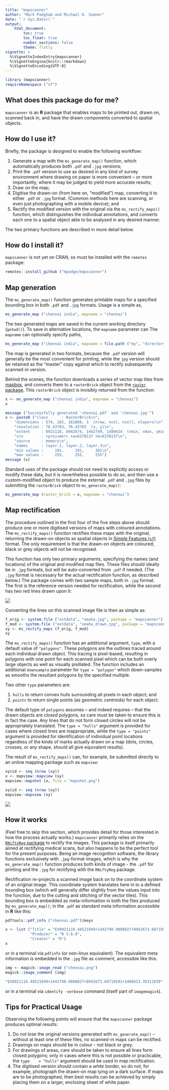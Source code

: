 ```yaml
---
title: "mapscanner"
author: "Mark Padgham and Michael D. Sumner"
date: "`r Sys.Date()`"
output: 
    html_document:
        toc: true
        toc_float: true
        number_sections: false
        theme: flatly
vignette: >
  %\VignetteIndexEntry{mapscanner}
  %\VignetteEngine{knitr::rmarkdown}
  %\VignetteEncoding{UTF-8}
---
```


```r
library (mapscanner)
requireNamespace ("sf")
```

## What does this package do for me?


`mapscanner` is an **R** package that enables maps to be printed out, drawn on,
scanned back in, and have the drawn components converted to spatial objects. 

## How do I use it?

Briefly, the package is designed to enable the following workflow:

1. Generate a map with the `ms_generate_map()` function, which automatically
   produces both `.pdf` and `.jpg` versions;
2. Print the `.pdf` version to use as desired in any kind of survey environment
   where drawing on paper is more convenient -- or more importantly, where it
   may be judged to yield more accurate results;
3. Draw on the map;
4. Digitise the drawn-on (from here on, "modified") map, converting it to
   either `.pdf` or `.jpg` format. (Common methods here are scanning, or even
   just photographing with a mobile device); and
5. Rectify the modified version with the original via the `ms_rectify_maps()`
   function, which distinguishes the individual annotations, and converts each
   one to a spatial object able to be analysed in any desired manner.

The two primary functions are described in more detail below.


## How do I install it?

`mapscanner` is not yet on CRAN, so must be installed with the `remotes`
package:
```r
remotes::install_github ("mpadge/mapscanner")
```

## Map generation

The `ms_generate_map()` function generates printable maps for a specified
bounding box in both `.pdf` and `.jpg` formats. Usage is a simple as,
```r
ms_generate_map ("chennai india", mapname = "chennai")
```
The two generated maps are saved in the current working directory (`getwd()`).
To save in alternative locations, the `mapname` parameter can The `mapname` can
optionally specify paths, 
```r
ms_generate_map ("chennai india", mapname = file.path ("my", "directory", "chennai"))
```
The map is generated in two formats, because the `.pdf` version will generally
be the most convenient for printing, while the `jpg` version should be retained
as the "master" copy against which to rectify subsequently scanned-in version.

Behind the scenes, the function downloads a series of vector map tiles from
[mapbox](https://mapbox.com), and converts them to a `rasterBrick` object from
the [`raster` package](https://cran.r-project.org/package=raster).
This `rasterBrick` object is invisibly returned from the function:
```r
x <- ms_generate_map ("chennai india", mapname = "chennai")
x
```
```r
message ("Successfully generated 'chennai.pdf' and 'chennai.jpg'")
x <- paste0 ("class      : RasterBrick\n",
    "dimensions : 574, 282, 161868, 3  (nrow, ncol, ncell, nlayers)\n",
    "resolution : 76.43703, 76.43703  (x, y)\n",
    "extent     : 8921118, 8942674, 1442749, 1486624  (xmin, xmax, ymin, ymax)\n",
    "crs        : +proj=merc +a=6378137 +b=6378137\n",
    "source     : memory\n",
    "names      : layer.1, layer.2, layer.3\n",
    "min values :     101,     101,     101\n",
    "max values :     255,     255,     255")
message (x)
```

Standard uses of the package should not need to explicitly access or modify
these data, but it is nevertheless possible to do so, and then use a custom-modified object to produce the external `.pdf` and `.jpg` files by submitting the `rasterBrick` object to `ms_generate_map()`:
```r
ms_generate_map (raster_brick = x, mapname = "chennai")
```


## Map rectification

The procedure outlined in the first four of the five steps above should produce
one or more digitised versions of maps with coloured annotations. The 
`ms_rectify_maps()` function rectifies these maps with the original, returning
the drawn-on objects as spatial objects in [Simple Features
(`sf`)](https://cran.r-project.org/package=sf) format. The only requirement is
that the drawn-on objects are coloured; black or grey objects will not be
recognised.

This function has only two primary arguments, specifying the names (and
locations) of the original and modified map files. These files should ideally
be in `.jpg` formats, but will be auto-converted from `.pdf` if needed. (The
`.jpg` format is necessary for the actual rectification function, as described
below.) The package comes with two sample maps, both in `.jpg` format. The
first is the reference version needed for rectification, while the second has
two red lines drawn upon it:

![](omaha_drawn.jpg)

Converting the lines on this scanned image file is then as simple as:

```r
f_orig <- system.file ("extdata", "omaha.jpg", package = "mapscanner")
f_mod <- system.file ("extdata", "omaha_drawn.jpg", package = "mapscanner")
xy <- ms_rectify_maps (f_orig, f_mod)
xy
```

The `ms_rectify_maps()` function has an additional argument, `type`, with
a default value of `"polygons"`. These polygons are the outlines traced around
each individual drawn object. This tracing is pixel-based, resulting in
polygons with one point for each scanned pixel which can be both overly large
objects as well as visually pixillated. The function includes an additional
`downsample` parameter for `type = "polygon"` which down-samples as smooths the
resultant polygons by the specified multiple.

Two other `type` parameters are:

1. `hulls` to return convex hulls surrounding all pixels in each object; and
2. `points` to return single points (as geometric centroids) for each object.

The default type of `polygons` assumes -- and indeed requires -- that the drawn
objects are *closed* polygons, so care must be taken to ensure this is in fact
the case. Any lines that do not form closed circles will not be appropriately
translated. The `type = "hulls"` argument is provided for cases where closed
lines are inappropriate, while the `type = "points"` argument is provided for
identification of individual point locations regardless of the kinds of marks
actually drawn on a map (dots, circles, crosses, or any shape, should all give
equivalent results).

The result of `ms_rectify_maps()` can, for example, be submitted directly to an
online mapping package such as `mapview`:
```r
xy$id <- seq (nrow (xy))
x <- mapview::mapview (xy)
mapview::mapshot (x, file = "mapshot.png")
```
```r
xy$id <- seq (nrow (xy))
mapview::mapview (xy)
```

![](mapshot.png)


## How it works

(Feel free to skip this section, which provides detail for those interested in
how the process actually works.) `mapscanner` primarily relies on the
[`RNiftyReg` package](https://github.com/jonclayden/RNiftyReg) to rectify the
images. This package is itself primarily aimed at rectifying medical scans, but
also happens to be the perfect tool for the present purposes. Being an image
recognition software, the library functions exclusively with `.jpg`-format
images, which is why the `ms_generate_map()` function produces both kinds of
image - the `.pdf` for printing and the `.jpg` for rectifying with the
`RNiftyReg` package.

Rectification re-projects a scanned image back on to the coordinate system of
an original image. This coordinate system translates here in to a defined
bounding box (which will generally differ slightly from the values input into
the function, due to the cutting and stitching of the vector tiles). This
bounding box is embedded as meta-information in both the files produced by
`ms_generate_map()`; in the `.pdf` as standard meta information accessible in
**R** like this:

```r
pdftools::pdf_info ("chennai.pdf")$keys
```
```r
x <- list ("Title" = "EX8921118.44521949+1442748.9088827+8942673.68719591+1486623.76311839",
           "Producer" = "R 3.6.0",
           "Creator" = "R")
x
```

or in a terminal via `pdfinfo` (or non-linux equivalent). The equivalent meta
information is embedded in the `.jpg` file as comment, accessible
like this:

```r
img <- magick::image_read ("chennai.png")
magick::image_comment (img)
```
```r
"EX8921118.44521949+1442748.9088827+8942673.68719591+1486623.76311839"
```
or in a terminal via `identify -verbose` command (itself part of `imagemagick`).

## Tips for Practical Usage

Observing the following points will ensure that the `mapscanner` package
produces optimal results:

1. Do not lose the original versions generated with `ms_generate_map()` --
   without at least one of these files, no scanned-in maps can be rectified.
2. Drawings on maps should be in colour - not black or grey.
3. For drawings of areas, care should be taken to ensure all lines form closed
   polygons; only in cases where this is not possible or practicable, the `type
   = "hulls"` argument should be used in map rectification.
4. The digitised version should contain a *white* border, so do not, for
   example, photograph the drawn-on map lying on a dark surface. If maps are to
   be photographed, then best results can be achieved by simply placing them on
   a larger, enclosing sheet of white paper.
